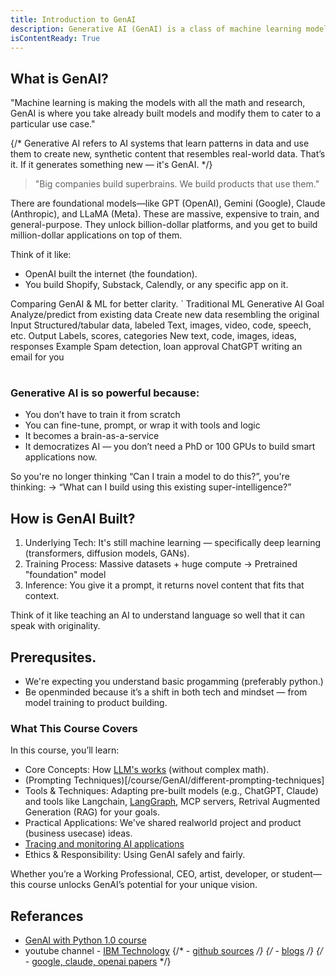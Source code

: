 ```yaml
---
title: Introduction to GenAI
description: Generative AI (GenAI) is a class of machine learning models designed specifically to generate new data that resembles the data it was trained on.
isContentReady: True 
---
```



## What is GenAI?


"Machine learning is making the models with all the math and research, GenAI is where you take already built models and modify them to cater to a particular use case."

{/* Generative AI refers to AI systems that learn patterns in data and use them to create new, synthetic content that resembles real-world data.
That’s it. If it generates something new — it's GenAI. */}

> "Big companies build superbrains. We build products that use them."

There are foundational models—like GPT (OpenAI), Gemini (Google), Claude (Anthropic), and LLaMA (Meta). These are massive, expensive to train, and general-purpose. They unlock billion-dollar platforms, and you get to build million-dollar applications on top of them.

Think of it like:

* OpenAI built the internet (the foundation).
* You build Shopify, Substack, Calendly, or any specific app on it.

<Table>
  <TableCaption>Comparing GenAI & ML for better clarity.</TableCaption>
  <TableHeader>
    <TableRow>
      <TableHead className="w-[100px]">`</TableHead>
      <TableHead>Traditional ML </TableHead>
      <TableHead>Generative AI</TableHead>
    </TableRow>
  </TableHeader>
  <TableBody>
    <TableRow>
      <TableCell className="font-medium">Goal</TableCell>
      <TableCell>Analyze/predict from existing data </TableCell>
      <TableCell>Create new data resembling the original</TableCell>
    </TableRow>
    <TableRow>
      <TableCell className="font-medium">Input</TableCell>
      <TableCell>Structured/tabular data, labeled </TableCell>
      <TableCell>Text, images, video, code, speech, etc. </TableCell>
    </TableRow>
    <TableRow>
      <TableCell className="font-medium">Output</TableCell>
      <TableCell>Labels, scores, categories</TableCell>
      <TableCell>New text, code, images, ideas, responses</TableCell>
    </TableRow>
    <TableRow>
      <TableCell className="font-medium">Example </TableCell>
      <TableCell>Spam detection, loan approval </TableCell>
      <TableCell>ChatGPT writing an email for you</TableCell>
    </TableRow>
  </TableBody>
</Table>


### Generative AI is so powerful because:

- You don’t have to train it from scratch
- You can fine-tune, prompt, or wrap it with tools and logic
- It becomes a brain-as-a-service
- It democratizes AI — you don’t need a PhD or 100 GPUs to build smart applications now.

So you're no longer thinking “Can I train a model to do this?”, you're thinking: -> “What can I build using this existing super-intelligence?”

## How is GenAI Built?

1. Underlying Tech: It's still machine learning — specifically deep learning (transformers, diffusion models, GANs).
2. Training Process: Massive datasets + huge compute → Pretrained "foundation" model
3. Inference: You give it a prompt, it returns novel content that fits that context.

Think of it like teaching an AI to understand language so well that it can speak with originality.

## Prerequsites.

* We're expecting you understand basic progamming (preferably python.)
* Be openminded because it’s a shift in both tech and mindset — from model training to product building.

### What This Course Covers

In this course, you’ll learn:

- Core Concepts: How [LLM's works](/course/GenAI/how-llms-work) (without complex math).
- (Prompting Techniques)[/course/GenAI/different-prompting-techniques]
- Tools & Techniques: Adapting pre-built models (e.g., ChatGPT, Claude) and tools like Langchain, [LangGraph](/course/GenAI/intro-to-langgraph), MCP servers, Retrival Augmented Generation (RAG) for your goals.
- Practical Applications: We've shared realworld project and product (business usecase) ideas.
- [Tracing and monitoring AI applications](/course/GenAI/tracing) 
- Ethics & Responsibility: Using GenAI safely and fairly.

Whether you’re a Working Professional, CEO, artist, developer, or student—this course unlocks GenAI’s potential for your unique vision.


## Referances

- [GenAI with Python 1.0 course](https://courses.chaicode.com/learn)
- youtube channel - [IBM Technology](https://www.youtube.com/@IBMTechnology/videoshttps://www.youtube.com/@IBMTechnology/videos)
  {/* - [github sources]() */}
  {/* - [blogs]() */}
  {/* - [google, claude, openai papers]() */}


